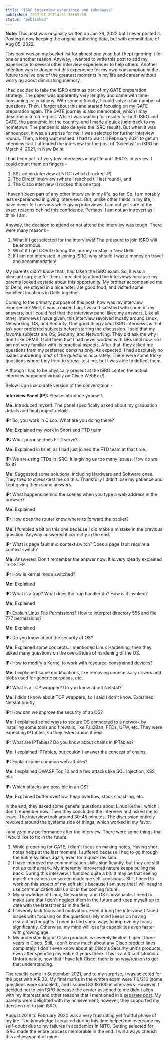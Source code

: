 ```yaml
---
title: "ISRO interview experience and takeaways"
published: 2022-01-29T14:31:58+05:30
status: "published"
---
```


**Note:** This post was originally written on Jan 29, 2022 but I never posted
it. Posting it now keeping the original authoring date, but with commit date of
Aug 05, 2022.

This post was on my bucket list for almost one year, but I kept ignoring it for
one or another reason. Anyway, I wanted to write this post to add my experience
to several other interview experiences to help others. Another intention was to
document this experience for my own consumption in the future to relive one of
the greatest moments in my life and career without worrying about diminishing
memory.

I had decided to take the ISRO exam as part of my GATE preparation strategy. The
paper was apparently very lengthy and came with time-consuming calculations.
With some difficulty, I could solve a fair number of questions. Then, I forgot
about this and started focusing on my GATE preparation again. The GATE journey
is also memorable, which I may describe in a future post. While I was waiting
for results for both ISRO and GATE, the pandemic hit the country, and I made a
quick jump back to my hometown. The pandemic also delayed the ISRO results. But
when it was announced, it was a surprise for me. I was selected for further
interview rounds. Then, a long wait ensued. I had to wait till February 2021 to
get an interview call. I attended the interview for the post of 'Scientist' in
ISRO on March 4, 2021, in New Delhi.

I had been part of very few interviews in my life until ISRO's interview. I
could count them on fingers -

1. SSL admin interview at NITC (which I rocked :P)
2. The Directi interview (where I reached till last round), and
3. The Cisco interview (I rocked this one too).

I haven't been part of any other interview in my life, so far. So, I am notably
less experienced in giving interviews. But, unlike other fields in my life, I
have never felt nervous while giving interviews. I am not yet sure of the exact
reasons behind this confidence. Perhaps, I am not an introvert as I think I am.

Anyway, the decision to attend or not attend the interview was tough. There were
many reasons -

1. What if I get selected for the interviews! The pressure to join ISRO will be
   enormous.
2. What if I get COVID during the journey or stay in New Delhi!
3. If I am not interested in joining ISRO, why should I waste money on travel
   and accommodation!

My parents didn't know that I had taken the ISRO exam. So, it was a pleasant
surprise for them. I decided to attend the interviews because my parents looked
ecstatic about this opportunity. My brother accompanied me to Delhi; we stayed
in a nice hotel, ate good food, and visited some excellent locations in Delhi
together.

Coming to the primary purpose of this post, how was my interview experience?
Well, it was a mixed bag. I wasn't satisfied with some of my answers, but I
could feel that the interview panel liked my answers. Like all other interviews
I have given, this interview revolved mostly around Linux, Networking, OS, and
Security. One good thing about ISRO interviews is that ask your preferred
subjects before starting the discussion. I said that my favorite subjects are
OS, Security, and Networking. They did ask me why I don't like DBMS. I told them
that I had never worked with DBs until now, so I am not very familiar with its
practical aspects. After that, they asked me questions from my preferred domains
only. As expected, I had absolutely no issues answering most of the questions
accurately. There were some tricky questions where they tried to stress-test me,
but I was able to deflect them.

Although I had to be physically present at the ISRO center, the actual interview
happened virtually on Cisco WebEx (!).

Below is an inaccurate version of the converstaion -

**Interview Panel (IP):** Please introduce yourself.

**Me:** Introduced myself. The panel specifically asked about my graduation
details and final project details.

**IP:** So, you work in Cisco. What are you doing there?

**Me:** Explained my work in Snort and FTD team

**IP:** What purpose does FTD serve?

**Me:** Explained in brief, as I had just joined the FTD team at that time.

**IP:** We are using FTDs in ISRO. It is giving us too many issues. How do we
fix it?

**Me:** Suggested some solutions, including Hardware and Software ones. They
tried to stress-test me on this. Thankfully I didn't lose my patience and kept
giving them some answers.

**IP:** What happens behind the scenes when you type a web address in the
browser?

**Me:** Explained

**IP:** How does the router know where to forward the packet?

**Me:** I fumbled a bit on this one because I did make a mistake in the previous
question. Anyway answered it correctly in the end.

**IP:** What is page fault and context switch? Does a page fault require a
context switch?

**Me:** Answered. Don't remember the answer now. It is very clearly explained in
OSTEP.

**IP:** How is kernel mode switched?

**Me:** Explained

**IP:** What is a trap? What does the trap handler do? How is it invoked?

**Me:** Explained

**IP:** Explain Linux File Permissions? How to interpret directory 555 and file
777 permissions?

**Me:** Explained

**IP:** Do you know about the security of OS?

**Me:** Explained some concepts. I mentioned Linux Hardening, then they asked
many questions on the overall idea of hardening of the OS.

**IP:** How to modify a Kernel to work with resource-constrained devices?

**Me:** I explained some modifications, like removing unnecessary drivers and
blobs used for generic purposes, etc.

**IP:** What is a TCP wrapper? Do you know about Netstat?

**Me:** I didn't know about TCP wrappers, so I said I don't know. Explained
Netstat briefly.

**IP:** How can we improve the security of an OS?

**Me:** I explained some ways to secure OS connected to a network by installing
some tools and firewalls, like Fail2Ban, FTDs, UFW, etc. They were expecting
IPTables, so they asked about it next.

**IP:** What are IPTables? Do you know about chains in IPTables?

**Me:** I explained IPTables, but couldn't answer the concept of chains.

**IP:** Explain some common web attacks?

**Me:** I explained OWASP Top 10 and a few attacks like SQL Injection, XSS, etc.

**IP:** Which attacks are possible in an OS?

**Me:** Explained buffer overflow, heap overflow, stack smashing, etc.

In the end, they asked some general questions about Linux Kernel, which I don't
remember now. Then they concluded the interview and asked me to leave. The
interview took around 30-45 minutes. The discussion entirely revolved around the
systems side of things, which worked in my favor.

I analyzed my performance after the interview. There were some things that I
would like to fix in the future.

1. While preparing for GATE, I didn't focus on making notes. Having short notes
   helps at the last moment. I suffered because I had to go through the entire
   syllabus again, even for a quick revision.
2. I have improved my communication skills significantly, but they are still not
   up to the mark. My inherently introverted nature keeps pulling me back.
   During this interview, I fumbled quite a bit. It may be that seeing myself on
   camera on screen made me self-conscious. Still, I need to work on this aspect
   of my soft skills because I am sure that I will need to use communication
   skills a lot in the coming future.
3. My knowledge of Linux, Networking, and OS is invaluable. I need to make sure
   that I don't neglect them in the future and keep myself up to date with the
   latest trends in the field.
4. I severely lack focus and motivation. Even during the interview, I faced
   issues with focusing on the questions. My mind keeps on having distracting
   thoughts. I need to find some ways to improve my focus significantly.
   Otherwise, my mind will lose its capabilities even faster with growing age.
5. My understanding of Cisco products is severely limited. I spent three years
   in Cisco. Still, I don't know much about any Cisco product lines completely.
   I don't even know about all Cisco's Security unit's products, even after
   spending my entire 3 years there. This is a difficult situation.
   Unfortunately, now that I have left Cisco, there is no way/reason to get that
   understanding.

The results came in September 2021, and to my surprise, I was selected for the
post with AIR 30. My final marks in the written exam were 110/216 (some
questions were canceled), and I scored 83.18/100 in interviews. However, I
decided not to join ISRO because the center assigned to me didn't align with my
interests and other reasons that I mentioned in a
[separate post](/blog/why-i-decided-to-not-join-isro/). My parents were
delighted with my achievement; however, they supported my decision not to join
ISRO.

August 2018 to February 2020 was a very frustrating yet fruitful phase of my
life. The knowledge I acquired during this time helped me overcome my self-doubt
due to my failures in academics in NITC. Getting selected for ISRO made the
entire process memorable in the end. I will always cherish this achievement of
mine.
